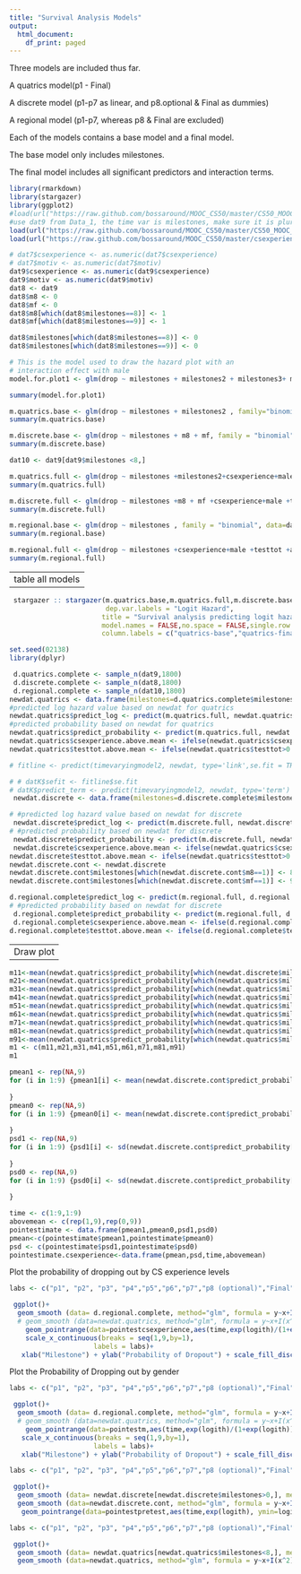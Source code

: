 ```yaml
---
title: "Survival Analysis Models"
output:
  html_document:
    df_print: paged
---
```

Three models are included thus far. 

A quatrics model(p1 - Final)

A discrete model (p1-p7 as linear, and p8.optional & Final as dummies)

A regional model (p1-p7, whereas p8 & Final are excluded)

Each of the models contains a base model and a final model.

The base model only includes milestones.

The final model includes all significant predictors and interaction terms.

```r
library(rmarkdown)
library(stargazer)
library(ggplot2)
#load(url("https://raw.github.com/bossaround/MOOC_CS50/master/CS50_MOOC_Survival_Analysis_Data_0.RData"))
#use dat9 from Data_1, the time var is milestones, make sure it is plural.
load(url("https://raw.github.com/bossaround/MOOC_CS50/master/CS50_MOOC_Survival_Analysis_Data_1.RData"))
load(url("https://raw.github.com/bossaround/MOOC_CS50/master/csexperience_logith_dotplotdata.RData"))

```
```r
# dat7$csexperience <- as.numeric(dat7$csexperience)
# dat7$motiv <- as.numeric(dat7$motiv)
dat9$csexperience <- as.numeric(dat9$csexperience)
dat9$motiv <- as.numeric(dat9$motiv)
dat8 <- dat9
dat8$m8 <- 0
dat8$mf <- 0
dat8$m8[which(dat8$milestones==8)] <- 1
dat8$mf[which(dat8$milestones==9)] <- 1
```
```r
dat8$milestones[which(dat8$milestones==8)] <- 0
dat8$milestones[which(dat8$milestones==9)] <- 0

```
```r
# This is the model used to draw the hazard plot with an 
# interaction effect with male
model.for.plot1 <- glm(drop ~ milestones + milestones2 + milestones3+ male +milestones*male +  age +  testtot  +foreign + gamehour5 + testtot*milestones  , family="binomial", data=dat9)

summary(model.for.plot1)
```
```r
m.quatrics.base <- glm(drop ~ milestones + milestones2 , family="binomial", data=dat9)
summary(m.quatrics.base)
```

```r
m.discrete.base <- glm(drop ~ milestones + m8 + mf, family = "binomial", data = dat8)
summary(m.discrete.base)
```
```r
dat10 <- dat9[dat9$milestones <8,]
```

```r
m.quatrics.full <- glm(drop ~ milestones +milestones2+csexperience+male+school +testtot +age+motiv+gamehour5+foreign+ milestones*testtot+milestones*csexperience +milestones*male +milestones*age , family = "binomial", data=dat9)
summary(m.quatrics.full)
```

```r
m.discrete.full <- glm(drop ~ milestones +m8 + mf +csexperience+male +testtot +age+school+motiv+gamehour5+foreign+ milestones*testtot+ m8*testtot + mf*testtot+milestones*csexperience  + m8*csexperience + mf*csexperience + milestones*male + m8*male + mf*male + milestones*age + m8*age + mf*age , family = "binomial", data=dat8)
summary(m.discrete.full)
```
```r
m.regional.base <- glm(drop ~ milestones , family = "binomial", data=dat10)
summary(m.regional.base)
```
```r
m.regional.full <- glm(drop ~ milestones +csexperience+male +testtot +age+motiv+gamehour5+foreign+ milestones*testtot+milestones*csexperience +milestones*male + milestones*age, family = "binomial", data=dat9)
summary(m.regional.full)
```
---
table all models
---

```r
 stargazer :: stargazer(m.quatrics.base,m.quatrics.full,m.discrete.base,m.discrete.full,m.regional.base,m.regional.full , type="html",
                        dep.var.labels = "Logit Hazard",
                       title = "Survival analysis predicting logit hazard of dropout",
                       model.names = FALSE,no.space = FALSE,single.row = TRUE,
                       column.labels = c("quatrics-base","quatrics-final","discrete-base  ","discrete- final  ","regional-base  ","regional-final  ") )
```
```r
set.seed(02138)
library(dplyr)

 d.quatrics.complete <- sample_n(dat9,1800)
 d.discrete.complete <- sample_n(dat8,1800) 
 d.regional.complete <- sample_n(dat10,1800)
newdat.quatrics <- data.frame(milestones=d.quatrics.complete$milestones, milestones2=d.quatrics.complete$milestones2,milestones3 = d.quatrics.complete$milestone3, male = d.quatrics.complete$male, age = d.quatrics.complete$age,  testtot = d.quatrics.complete$testtot, foreign = d.quatrics.complete$foreign, extrovert = d.quatrics.complete$extrovert, gamehour5 = d.quatrics.complete$gamehour5, csexperience = d.quatrics.complete$csexperience, motiv = d.quatrics.complete$motiv, school=d.quatrics.complete$school)
#predicted log hazard value based on newdat for quatrics
newdat.quatrics$predict_log <- predict(m.quatrics.full, newdat.quatrics, type='link')
#predicted probability based on newdat for quatrics
newdat.quatrics$predict_probability <- predict(m.quatrics.full, newdat.quatrics, type='response')
newdat.quatrics$csexperience.above.mean <- ifelse(newdat.quatrics$csexperience>0,1,0)
newdat.quatrics$testtot.above.mean <- ifelse(newdat.quatrics$testtot>0.1,1,0)

# fitline <- predict(timevaryingmodel2, newdat, type='link',se.fit = TRUE)

# # datK$sefit <- fitline$se.fit
# datK$predict_term <- predict(timevaryingmodel2, newdat, type='term')
 newdat.discrete <- data.frame(milestones=d.discrete.complete$milestones, m8=d.discrete.complete$m8,mf = d.discrete.complete$mf, male = d.discrete.complete$male, age = d.discrete.complete$age,  testtot = d.discrete.complete$testtot, foreign = d.discrete.complete$foreign, extrovert = d.discrete.complete$extrovert, gamehour5 = d.discrete.complete$gamehour5, csexperience = d.discrete.complete$csexperience, motiv = d.discrete.complete$motiv, school=d.quatrics.complete$school)

# #predicted log hazard value based on newdat for discrete
 newdat.discrete$predict_log <- predict(m.discrete.full, newdat.discrete, type='link')
# #predicted probability based on newdat for discrete
 newdat.discrete$predict_probability <- predict(m.discrete.full, newdat.discrete, type='response')
 newdat.discrete$csexperience.above.mean <- ifelse(newdat.quatrics$csexperience>0,1,0)
newdat.discrete$testtot.above.mean <- ifelse(newdat.quatrics$testtot>0.1,1,0)
newdat.discrete.cont <- newdat.discrete
newdat.discrete.cont$milestones[which(newdat.discrete.cont$m8==1)] <- 8
newdat.discrete.cont$milestones[which(newdat.discrete.cont$mf==1)] <- 9

d.regional.complete$predict_log <- predict(m.regional.full, d.regional.complete, type='link')
# #predicted probability based on newdat for discrete
 d.regional.complete$predict_probability <- predict(m.regional.full, d.regional.complete, type='response')
 d.regional.complete$csexperience.above.mean <- ifelse(d.regional.complete$csexperience>0,1,0)
d.regional.complete$testtot.above.mean <- ifelse(d.regional.complete$testtot>0.1,1,0)
```
---
Draw plot
---

```r
m11<-mean(newdat.quatrics$predict_probability[which(newdat.discrete$milestones==1 & newdat.quatrics$csexperience.above.mean==1)],na.rm = TRUE)
m21<-mean(newdat.quatrics$predict_probability[which(newdat.quatrics$milestones==2 & newdat.quatrics$csexperience.above.mean==1)],na.rm = TRUE)
m31<-mean(newdat.quatrics$predict_probability[which(newdat.quatrics$milestones==3 & newdat.quatrics$csexperience.above.mean==1)],na.rm = TRUE)
m41<-mean(newdat.quatrics$predict_probability[which(newdat.quatrics$milestones==4 & newdat.quatrics$csexperience.above.mean==1)],na.rm = TRUE)
m51<-mean(newdat.quatrics$predict_probability[which(newdat.quatrics$milestones==5 & newdat.quatrics$csexperience.above.mean==1)],na.rm = TRUE)
m61<-mean(newdat.quatrics$predict_probability[which(newdat.quatrics$milestones==6 & newdat.quatrics$csexperience.above.mean==1)],na.rm = TRUE)
m71<-mean(newdat.quatrics$predict_probability[which(newdat.quatrics$milestones==7 & newdat.quatrics$csexperience.above.mean==1)],na.rm = TRUE)
m81<-mean(newdat.quatrics$predict_probability[which(newdat.quatrics$milestones==8 & newdat.quatrics$csexperience.above.mean==1)],na.rm = TRUE)
m91<-mean(newdat.quatrics$predict_probability[which(newdat.quatrics$milestones==9 & newdat.quatrics$csexperience.above.mean==1)],na.rm = TRUE)
m1 <- c(m11,m21,m31,m41,m51,m61,m71,m81,m91)
m1
```
```r
pmean1 <- rep(NA,9)
for (i in 1:9) {pmean1[i] <- mean(newdat.discrete.cont$predict_probability[which(newdat.discrete.cont$milestones==i & newdat.discrete.cont$csexperience.above.mean==1)],na.rm = TRUE)
  
}
pmean0 <- rep(NA,9)
for (i in 1:9) {pmean0[i] <- mean(newdat.discrete.cont$predict_probability[which(newdat.discrete.cont$milestones==i & newdat.discrete.cont$csexperience.above.mean==0)],na.rm = TRUE)
  
}
psd1 <- rep(NA,9)
for (i in 1:9) {psd1[i] <- sd(newdat.discrete.cont$predict_probability[which(newdat.discrete.cont$milestones==i & newdat.discrete.cont$csexperience.above.mean==1)],na.rm = TRUE)
  
}
psd0 <- rep(NA,9)
for (i in 1:9) {psd0[i] <- sd(newdat.discrete.cont$predict_probability[which(newdat.discrete.cont$milestones==i & newdat.quatrics$csexperience.above.mean==0)],na.rm = TRUE)
  
}

time <- c(1:9,1:9)
abovemean <- c(rep(1,9),rep(0,9))
pointestimate <- data.frame(pmean1,pmean0,psd1,psd0)
pmean<-c(pointestimate$pmean1,pointestimate$pmean0)
psd <- c(pointestimate$psd1,pointestimate$psd0)
pointestimate.csexperience<-data.frame(pmean,psd,time,abovemean)
```
Plot the probability of dropping out by CS experience levels

```r
labs <- c("p1", "p2", "p3", "p4","p5","p6","p7","p8 (optional)","Final")

 ggplot()+
  geom_smooth (data= d.regional.complete, method="glm", formula = y~x+I(x^2),  alpha=0.65, size = 1,level=0.95, aes(milestones, predict_probability,  fill=as.factor(csexperience.above.mean) , color=as.factor(csexperience.above.mean))) +
  # geom_smooth (data=newdat.quatrics, method="glm", formula = y~x+I(x^2)+I(x^3),  alpha=0.65, size = 1,level=0.95, aes(milestones, predict_probability,  fill=as.factor(csexperience.above.mean) , color=as.factor(csexperience.above.mean))) +
    geom_pointrange(data=pointestcsexperience,aes(time,exp(logith)/(1+exp(logith)), ymin=exp(logith)/(1+exp(logith))-0.03, ymax=exp(logith)/(1+exp(logith))+0.03, color=as.factor(abovemean)))+
    scale_x_continuous(breaks = seq(1,9,by=1),
                     labels = labs)+
   xlab("Milestone") + ylab("Probability of Dropout") + scale_fill_discrete(name="CS Experience",labels = c("Below the Median","Above the Median")) + scale_color_discrete(name="CS Experience",labels = c("Below the Median","Above the Median"))
```
Plot the Probability of Dropping out by gender

```r
labs <- c("p1", "p2", "p3", "p4","p5","p6","p7","p8 (optional)","Final")

 ggplot()+
  geom_smooth (data= d.regional.complete, method="glm", formula = y~x+I(x^2),  alpha=0.65, size = 1,level=0.95, aes(milestones, predict_probability-0.15,  fill=as.factor(male) , color=as.factor(male))) +
  # geom_smooth (data=newdat.quatrics, method="glm", formula = y~x+I(x^2)+I(x^3),  alpha=0.65, size = 1,level=0.95, aes(milestones, predict_probability,  fill=as.factor(male) , color=as.factor(male))) +
    geom_pointrange(data=pointestm,aes(time,exp(logith)/(1+exp(logith)), ymin=exp(logith)/(1+exp(logith))-0.03, ymax=exp(logith)/(1+exp(logith))+0.03, color=as.factor(male))) + 
   scale_x_continuous(breaks = seq(1,9,by=1),
                     labels = labs)+
   xlab("Milestone") + ylab("Probability of Dropout") + scale_fill_discrete(name="Gender",labels = c("female","male")) + scale_color_discrete(name="Gender",labels = c("female","male"))
```
```r
labs <- c("p1", "p2", "p3", "p4","p5","p6","p7","p8 (optional)","Final")

 ggplot()+
  geom_smooth (data= newdat.discrete[newdat.discrete$milestones>0,], method="glm", formula = y~x,  alpha=0.65, size = 1,level=0.99, aes(milestones, predict_probability,  fill=as.factor(testtot.above.mean) , color=as.factor(testtot.above.mean))) +
  geom_smooth (data=newdat.discrete.cont, method="glm", formula = y~x+I(x^2),  alpha=0.65, size = 1,level=0.99, aes(milestones, predict_probability,  fill=as.factor(testtot.above.mean) , color=as.factor(testtot.above.mean))) +
   geom_pointrange(data=pointestpretest,aes(time,exp(logith), ymin=logith-0.06, ymax=logith+0.06, color=as.factor(abovemedian)))
```
```r
labs <- c("p1", "p2", "p3", "p4","p5","p6","p7","p8 (optional)","Final")

 ggplot()+
  geom_smooth (data= newdat.quatrics[newdat.quatrics$milestones<8,], method="glm", formula = y~x,  alpha=0.65, size = 1,level=0.99, aes(milestones, predict_probability,  fill=as.factor(male) , color=as.factor(male))) +
  geom_smooth (data=newdat.quatrics, method="glm", formula = y~x+I(x^2),  alpha=0.65, size = 1,level=0.95, aes(milestones, predict_probability,  fill=as.factor(male) , color=as.factor(male)))
```


